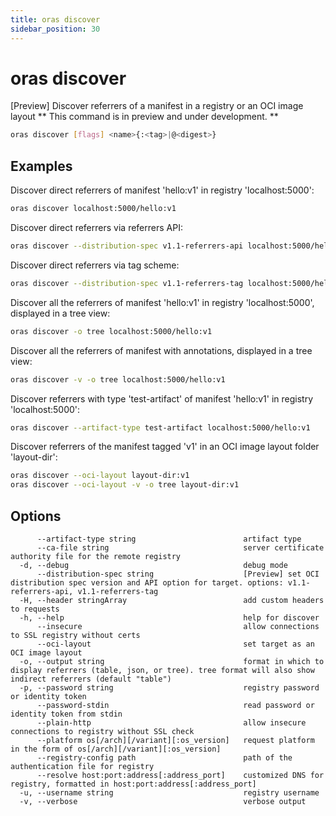 ```yaml
---
title: oras discover
sidebar_position: 30
---
```


# oras discover

[Preview] Discover referrers of a manifest in a registry or an OCI image layout
** This command is in preview and under development. **

```bash
oras discover [flags] <name>{:<tag>|@<digest>}
```

## Examples

Discover direct referrers of manifest 'hello:v1' in registry 'localhost:5000':

```bash
oras discover localhost:5000/hello:v1
```

Discover direct referrers via referrers API:

```bash
oras discover --distribution-spec v1.1-referrers-api localhost:5000/hello:v1
```

Discover direct referrers via tag scheme:

```bash
oras discover --distribution-spec v1.1-referrers-tag localhost:5000/hello:v1
```

Discover all the referrers of manifest 'hello:v1' in registry 'localhost:5000', displayed in a tree view:

```bash
oras discover -o tree localhost:5000/hello:v1
```

Discover all the referrers of manifest with annotations, displayed in a tree view:

```bash
oras discover -v -o tree localhost:5000/hello:v1
```

Discover referrers with type 'test-artifact' of manifest 'hello:v1' in registry 'localhost:5000':

```bash
oras discover --artifact-type test-artifact localhost:5000/hello:v1
```

Discover referrers of the manifest tagged 'v1' in an OCI image layout folder 'layout-dir':

```bash
oras discover --oci-layout layout-dir:v1
oras discover --oci-layout -v -o tree layout-dir:v1
```

## Options

```
      --artifact-type string                        artifact type
      --ca-file string                              server certificate authority file for the remote registry
  -d, --debug                                       debug mode
      --distribution-spec string                    [Preview] set OCI distribution spec version and API option for target. options: v1.1-referrers-api, v1.1-referrers-tag
  -H, --header stringArray                          add custom headers to requests
  -h, --help                                        help for discover
      --insecure                                    allow connections to SSL registry without certs
      --oci-layout                                  set target as an OCI image layout
  -o, --output string                               format in which to display referrers (table, json, or tree). tree format will also show indirect referrers (default "table")
  -p, --password string                             registry password or identity token
      --password-stdin                              read password or identity token from stdin
      --plain-http                                  allow insecure connections to registry without SSL check
      --platform os[/arch][/variant][:os_version]   request platform in the form of os[/arch][/variant][:os_version]
      --registry-config path                        path of the authentication file for registry
      --resolve host:port:address[:address_port]    customized DNS for registry, formatted in host:port:address[:address_port]
  -u, --username string                             registry username
  -v, --verbose                                     verbose output
```
